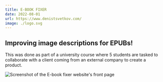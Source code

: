 ```yaml
---
title: E-BOOK FIXER
date: 2022-08-01
url: https://www.denistsvetkov.com/
image: ./logo.svg
---
```


## Improving image descriptions for EPUBs!

This was done as part of a university course where 5 students are tasked to collaborate with a client coming from an external company to create a product.

![Screenshot of the E-book fixer website's front page](./screenshot.png)
